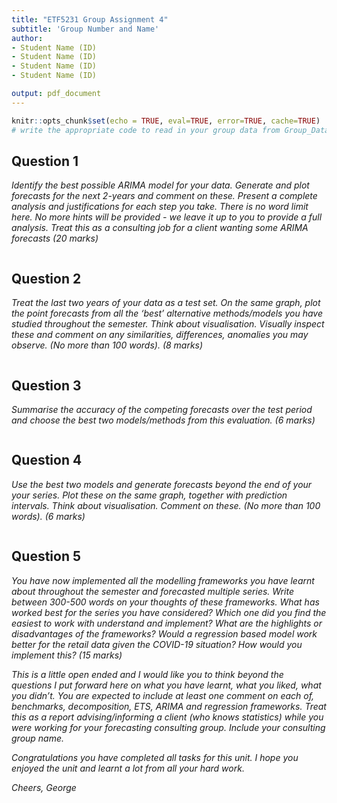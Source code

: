 ```yaml
---
title: "ETF5231 Group Assignment 4"
subtitle: 'Group Number and Name'
author:
- Student Name (ID)
- Student Name (ID)
- Student Name (ID)
- Student Name (ID)

output: pdf_document
---
```


```r
knitr::opts_chunk$set(echo = TRUE, eval=TRUE, error=TRUE, cache=TRUE)
# write the appropriate code to read in your group data from Group_Data.csv
```

## Question 1

*Identify the best possible ARIMA model for your data. Generate and plot forecasts for the next 2-years and comment on these. Present a complete analysis and justifications for each step you take. There is no word limit here. No more hints will be provided - we leave it up to you to provide a full analysis. Treat this as a consulting job for a client wanting some ARIMA forecasts (20 marks)*

```r

```

\newpage
## Question 2

*Treat the last two years of your data as a test set. On the same graph, plot the point forecasts from all the 'best' alternative methods/models you have studied throughout the semester. Think about visualisation. Visually inspect these and comment on any similarities, differences, anomalies you may observe. (No more than 100 words). (8 marks)*

```r

```

\newpage
## Question 3

*Summarise the accuracy of the competing forecasts over the test period and choose the best two models/methods from this evaluation. (6 marks)*

```r

```

\newpage
## Question 4

*Use the best two models and generate forecasts beyond the end of your your series. Plot these on the same graph, together with prediction intervals. Think about visualisation. Comment on these. (No more than 100 words). (6 marks)*

```r

```

\newpage
## Question 5

*You have now implemented all the modelling frameworks you have learnt about throughout the semester and forecasted multiple series. Write between 300-500 words on your thoughts of these frameworks. What has worked best for the series you have considered? Which one did you find the easiest to work with understand and implement? What are the highlights or disadvantages of the frameworks? Would a regression based model work better for the retail data given the COVID-19 situation? How would you implement this? (15 marks)*

*This is a little open ended and I would like you to think beyond the questions I put forward here on what you have learnt, what you liked, what you didn't. You are expected to include at least one comment on each of, benchmarks, decomposition, ETS, ARIMA and regression frameworks. Treat this as a report advising/informing a client (who knows statistics) while you were working for your forecasting consulting group. Include your consulting group name.*

*Congratulations you have completed all tasks for this unit. I hope you enjoyed the unit and learnt a lot from all your hard work.*

*Cheers, George*

```r

```
